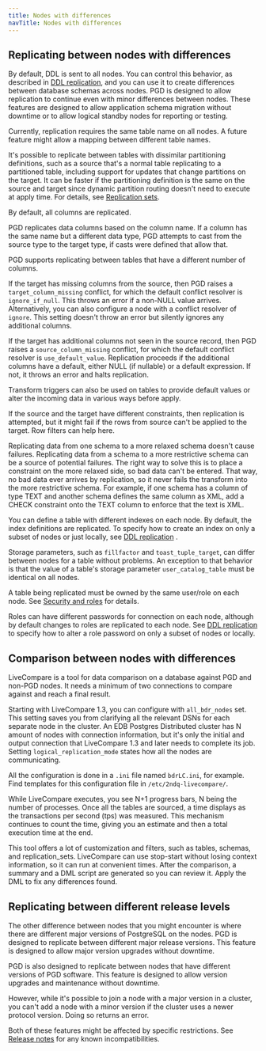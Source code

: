 ```yaml
---
title: Nodes with differences
navTitle: Nodes with differences
---
```


## Replicating between nodes with differences

By default, DDL is sent to all nodes. You can control this behavior, 
as described in [DDL replication](ddl), and you can use it to create
differences between database schemas across nodes. PGD is designed to allow
replication to continue even with minor differences between nodes. These
features are designed to allow application schema migration without downtime or
to allow logical standby nodes for reporting or testing.

Currently, replication requires the same table name on all nodes. A future
feature might allow a mapping between different table names.

It's possible to replicate between tables with dissimilar partitioning
definitions, such as a source that's a normal table replicating to a partitioned
table, including support for updates that change partitions on the target. It
can be faster if the partitioning definition is the same on the source and
target since dynamic partition routing doesn't need to execute at apply time.
For details, see [Replication sets](../repsets).

By default, all columns are replicated.

PGD replicates data columns based on the column name. If a column has the same
name but a different data type, PGD attempts to cast from the source type to the
target type, if casts were defined that allow that.

PGD supports replicating between tables that have a different number of columns.

If the target has missing columns from the source, then PGD raises a
`target_column_missing` conflict, for which the default conflict resolver is
`ignore_if_null`. This throws an error if a non-NULL value arrives.
Alternatively, you can also configure a node with a conflict resolver of
`ignore`. This setting doesn't throw an error but silently ignores any
additional columns.

If the target has additional columns not seen in the source record, then PGD
raises a `source_column_missing` conflict, for which the default conflict
resolver is `use_default_value`. Replication proceeds if the additional columns
have a default, either NULL (if nullable) or a default expression. If not, it throws an
error and halts replication.

Transform triggers can also be used on tables to provide default values or alter
the incoming data in various ways before apply.

If the source and the target have different constraints, then replication is
attempted, but it might fail if the rows from source can't be applied to the
target. Row filters can help here.

Replicating data from one schema to a more relaxed schema doesn't cause failures.
Replicating data from a schema to a more restrictive schema can be a source of
potential failures. The right way to solve this is to place a constraint on the
more relaxed side, so bad data can't be entered. That way, no bad data ever
arrives by replication, so it never fails the transform into the more
restrictive schema. For example, if one schema has a column of type TEXT and
another schema defines the same column as XML, add a CHECK constraint onto the
TEXT column to enforce that the text is XML.

You can define a table with different indexes on each node. By default, the
index definitions are replicated. To specify how
to create an index on only a subset of nodes or just locally, see [DDL replication](../ddl) .

Storage parameters, such as `fillfactor` and `toast_tuple_target`, can differ
between nodes for a table without problems. An exception to that behavior is that the
value of a table's storage parameter `user_catalog_table` must be identical on
all nodes.

A table being replicated must be owned by the same user/role on each node. See
[Security and roles](../security) for details.

Roles can have different passwords for connection on each node, although by
default changes to roles are replicated to each node. See [DDL
replication](../ddl) to specify how to alter a role password on only a subset of
nodes or locally.

## Comparison between nodes with differences

LiveCompare is a tool for data comparison on a database against PGD and non-PGD
nodes. It needs a minimum of two connections to compare against and reach a
final result.

Starting with LiveCompare 1.3, you can configure with `all_bdr_nodes` set. This setting
saves you from clarifying all the relevant DSNs for each separate node in the
cluster. An EDB Postgres Distributed cluster has N amount of nodes with
connection information, but it's only the initial and output connection that
LiveCompare 1.3 and later needs to complete its job. Setting `logical_replication_mode`
states how all the nodes are communicating.

All the configuration is done in a `.ini` file named `bdrLC.ini`, for example.
Find templates for this configuration file in `/etc/2ndq-livecompare/`.

While LiveCompare executes, you see N+1 progress bars, N being the number of
processes. Once all the tables are sourced, a time displays as the transactions
per second (tps) was measured. This mechanism continues to count the time, giving you an
estimate and then a total execution time at the end.

This tool offers a lot of customization and filters, such as tables, schemas,
and replication_sets. LiveCompare can use stop-start without losing context
information, so it can run at convenient times. After the comparison, a summary
and a DML script are generated so you can review it. Apply the DML to fix any
differences found.

## Replicating between different release levels

The other difference between nodes that you might encounter is where there are
different major versions of PostgreSQL on the nodes. PGD is designed to
replicate between different major release versions. This feature is designed to
allow major version upgrades without downtime.

PGD is also designed to replicate between nodes that have different versions of
PGD software. This feature is designed to allow version upgrades and maintenance
without downtime.

However, while it's possible to join a node with a major version in a cluster,
you can't add a node with a minor version if the cluster uses a newer protocol
version. Doing so returns an error.

Both of these features might be affected by specific restrictions. See [Release
notes](../rel_notes/) for any known incompatibilities.